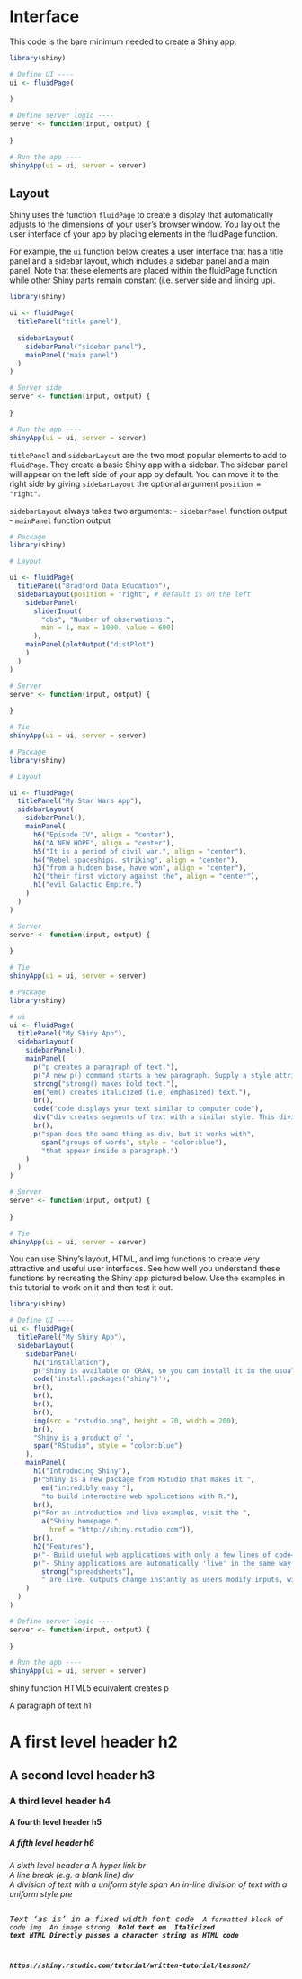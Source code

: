 # Interface

This code is the bare minimum needed to create a Shiny app. 
```r
library(shiny)

# Define UI ----
ui <- fluidPage(
  
)

# Define server logic ----
server <- function(input, output) {
  
}

# Run the app ----
shinyApp(ui = ui, server = server)
```

## Layout

Shiny uses the function `fluidPage` to create a display that automatically adjusts to the dimensions of your user’s browser window. You lay out the user interface of your app by placing elements in the fluidPage function.

For example, the `ui` function below creates a user interface that has a title panel and a sidebar layout, which includes a sidebar panel and a main panel. Note that these elements are placed within the fluidPage function while other Shiny parts remain constant (i.e. server side and linking up). 

```r
library(shiny)

ui <- fluidPage(
  titlePanel("title panel"),
  
  sidebarLayout(
    sidebarPanel("sidebar panel"),
    mainPanel("main panel")
  )
)

# Server side
server <- function(input, output) {
  
}

# Run the app ----
shinyApp(ui = ui, server = server)
```

`titlePanel` and `sidebarLayout` are the two most popular elements to add to `fluidPage`. They create a basic Shiny app with a sidebar. The sidebar panel will appear on the left side of your app by default. You can move it to the right side by giving `sidebarLayout` the optional argument `position = "right"`.

`sidebarLayout` always takes two arguments:
- `sidebarPanel` function output
- `mainPanel` function output

```r
# Package
library(shiny)

# Layout

ui <- fluidPage(
  titlePanel("Bradford Data Education"), 
  sidebarLayout(position = "right", # default is on the left
    sidebarPanel(
      sliderInput(
        "obs", "Number of observations:",
        min = 1, max = 1000, value = 600)
      ),
    mainPanel(plotOutput("distPlot")
    )
  )
)

# Server
server <- function(input, output) {
  
}

# Tie
shinyApp(ui = ui, server = server)
```


```r
# Package
library(shiny)

# Layout

ui <- fluidPage(
  titlePanel("My Star Wars App"),
  sidebarLayout(
    sidebarPanel(),
    mainPanel(
      h6("Episode IV", align = "center"),
      h6("A NEW HOPE", align = "center"),
      h5("It is a period of civil war.", align = "center"),
      h4("Rebel spaceships, striking", align = "center"),
      h3("from a hidden base, have won", align = "center"),
      h2("their first victory against the", align = "center"),
      h1("evil Galactic Empire.")
    )
  )
)

# Server
server <- function(input, output) {
  
}

# Tie
shinyApp(ui = ui, server = server)
```

```r
# Package
library(shiny)

# ui
ui <- fluidPage(
  titlePanel("My Shiny App"),
  sidebarLayout(
    sidebarPanel(),
    mainPanel(
      p("p creates a paragraph of text."),
      p("A new p() command starts a new paragraph. Supply a style attribute to change the format of the entire paragraph.", style = "font-family: 'times'; font-si16pt"),
      strong("strong() makes bold text."),
      em("em() creates italicized (i.e, emphasized) text."),
      br(),
      code("code displays your text similar to computer code"),
      div("div creates segments of text with a similar style. This division of text is all blue because I passed the argument 'style = color:blue' to div", style = "color:blue"),
      br(),
      p("span does the same thing as div, but it works with",
        span("groups of words", style = "color:blue"),
        "that appear inside a paragraph.")
    )
  )
)

# Server
server <- function(input, output) {
  
}

# Tie
shinyApp(ui = ui, server = server)
```

You can use Shiny’s layout, HTML, and img functions to create very attractive and useful user interfaces. See how well you understand these functions by recreating the Shiny app pictured below. Use the examples in this tutorial to work on it and then test it out.

```r
library(shiny)

# Define UI ----
ui <- fluidPage(
  titlePanel("My Shiny App"),
  sidebarLayout(
    sidebarPanel(
      h2("Installation"),
      p("Shiny is available on CRAN, so you can install it in the usual way from your R console:"),
      code('install.packages("shiny")'),
      br(),
      br(),
      br(),
      br(),
      img(src = "rstudio.png", height = 70, width = 200),
      br(),
      "Shiny is a product of ", 
      span("RStudio", style = "color:blue")
    ),
    mainPanel(
      h1("Introducing Shiny"),
      p("Shiny is a new package from RStudio that makes it ", 
        em("incredibly easy "), 
        "to build interactive web applications with R."),
      br(),
      p("For an introduction and live examples, visit the ",
        a("Shiny homepage.", 
          href = "http://shiny.rstudio.com")),
      br(),
      h2("Features"),
      p("- Build useful web applications with only a few lines of code—no JavaScript required."),
      p("- Shiny applications are automatically 'live' in the same way that ", 
        strong("spreadsheets"),
        " are live. Outputs change instantly as users modify inputs, without requiring a reload of the browser.")
    )
  )
)

# Define server logic ----
server <- function(input, output) {
  
}

# Run the app ----
shinyApp(ui = ui, server = server)
```


shiny function	HTML5 equivalent	creates
p	<p>	A paragraph of text
h1	<h1>	A first level header
h2	<h2>	A second level header
h3	<h3>	A third level header
h4	<h4>	A fourth level header
h5	<h5>	A fifth level header
h6	<h6>	A sixth level header
a	<a>	A hyper link
br	<br>	A line break (e.g. a blank line)
div	<div>	A division of text with a uniform style
span	<span>	An in-line division of text with a uniform style
pre	<pre>	Text ‘as is’ in a fixed width font
code	<code>	A formatted block of code
img	<img>	An image
strong	<strong>	Bold text
em	<em>	Italicized text
HTML	 	Directly passes a character string as HTML code



https://shiny.rstudio.com/tutorial/written-tutorial/lesson2/